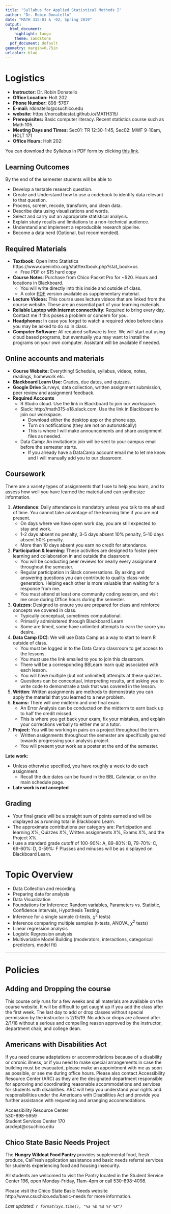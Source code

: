 ```yaml
---
title: "Syllabus for Applied Statistical Methods I"
author: "Dr. Robin Donatello"
date: "MATH 315-01 & -02, Spring 2019"
output:
  html_document:     
    highlight: tango
    theme: sandstone
  pdf_document: default
geometry: margin=0.75in
urlcolor: blue
---
```


# Logistics
* **Instructor:** Dr. Robin Donatello  
* **Office Location:** Holt 202  
* **Phone Number:** 898-5767  
* **E-mail:** rdonatello@csuchico.edu 
* **website:** https://norcalbiostat.github.io/MATH315/ 
* **Prerequisites:** Basic computer literacy. Recent statistics course such as Math 105. 
* **Meeting Days and Times:**  Sec01: TR 12:30-1:45, Sec02: MWF 9-10am, HOLT 171
* **Office Hours:** Holt 202: 

    
You can download the Syllabus in PDF form by clicking [this link](syllabus_315_s19.pdf).


## Learning Outcomes

By the end of the semester students will be able to 

* Develop a testable research question. 
* Create and Understand how to use a codebook to identify data relevant to that question. 
* Process, screen, recode, transform, and clean data.
* Describe data using visualizations and words. 
* Select and carry out an appropriate statistical analysis.
* Explain study results and limitations to a non-technical audience. 
* Understand and implement a reproducible research pipeline. 
* Become a data nerd (Optional, but recommended).


## Required Materials

* **Textbook**: Open Intro Statistics https://www.openintro.org/stat/textbook.php?stat_book=os 
    - Free PDF or $15 hard copy
* **Course Notes**: Purchase from Chico Packet Pro for ~$20. Hours and locations in Blackboard. 
    - You will write directly into this inside and outside of class. 
    - A color [PDF](RAD_course_notes.pdf) version available as supplementary material. 
* **Lecture Videos:** This course uses lecture videos that are linked from the course website. These are an essential part of your learning materials. 
* **Reliable Laptop with internet connectivity**: Required to bring every day. Contact me if this poses a problem or concern for you. 
* **Headphones:** In case you forget to watch a required video before class you may be asked to do so in class. 
* **Computer Software:** All required software is free. We will start out using cloud based programs, but eventually you may want to install the programs on your own computer. Assistant will be available if needed. 
    
## Online accounts and materials
* **Course Website:** Everything! Schedule, syllabus, videos, notes, readings, homework etc. 
* **Blackboard Learn Use:** Grades, due dates, and quizzes. 
* **Google Drive** Surveys, data collection, written assignment submission, peer review and assignment feedback. 
* **Required Accounts** 
    - R Studio cloud. Use the link in Blackboard to join our workspace. 
    - Slack: http://math315-s18.slack.com. Use the link in Blackboard to join our workspace. 
        - Download either the desktop app or the phone app. 
        - Turn on notifications (they are not on automatically)
        - This is where I will make announcements and share assignment files as needed. 
    - Data Camp: An invitationto join will be sent to your campus email before the semester starts. 
        - If you already have a DataCamp account email me to let me know and I will manually add you to our classroom. 


\newpage

## Coursework

There are a variety types of assignments that I use to help you learn, and to assess how well you have
learned the material and can synthesize information. 

1. **Attendance**: Daily attendance is mandatory unless you talk to me ahead of time. You cannot take advantage of the learning time if you are not present. 
    - On days where we have open work day, you are still expected to stay and work. 
    - 1-2 days absent no penalty, 3-5 days absent 10% penalty, 5-10 days absent 50% penalty.
    - More than 10 days absent you earn no credit for attendance. 
2. **Participation & learning**: These activities are designed to foster peer learning and collaboration in and outside the classroom. 
    - You will be conducting peer reviews for nearly every assignment throughout the semester. 
    - Regular participation in Slack conversations. By asking and answering questions you can contribute to quality class-wide generation. Helping each other is more valuable than waiting for a response from me.
    - You must attend at least one community coding session, and visit me once during Office hours during the semester. 
3. **Quizzes**: Designed to ensure you are prepared for class and reinforce concepts we covered in class. 
    - Typically conceptual, sometimes computational.
    - Primarily administered through Blackboard Learn
    - Some are timed, some have unlimited attempts to earn the score you desire. 
4. **Data Camp (DC)**: We will use Data Camp as a way to start to learn R outside of class. 
    - You must be logged in to the Data Camp classroom to get access to the lessons. 
    - You must use the link emailed to you to join this classroom. 
    - There will be a corresponding BBLearn learn quiz associated with each lesson. 
    - You will have multiple (but not unlimited) attempts at these quizzes. 
    - Questions can be conceptual, interpreting results, and asking you to write code to demonstrate a task that was covered in the lesson. 
6. **Written**: Written assignments are methods to demonstrate you can apply the material that you learned to a new problem.
7. **Exams:** There will one midterm and one final exam. 
    - An Error Analysis can be conducted on the midterm to earn back up to half the credit missed. 
    - This is where you get back your exam, fix your mistakes, and explain your corrections verbally to either me or a tutor. 
8. **Project:** You will be working in pairs on a project throughout the term. 
    - Written assignments throughout the semester are specifically geared towards progressing your analysis project. 
    - You will present your work as a poster at the end of the semester. 
  

**Late work:** 

* Unless otherwise specified, you have roughly a week to do each assignment. 
    - Recall the due dates can be found in the BBL Calendar, or on the main schedule page. 
* **Late work is not accepted** 
 

## Grading

* Your final grade will be a straight sum of points earned and will be displayed as a running total in Blackboard Learn.  
* The approximate contributions per category are: Participation and learning X%, Quizzes X\%, Written assignments X\%, Exams X\%, and the Project X\%.   
* I use a standard grade cutoff of 100-90\%: A, 89-80\%: B, 79-70\%: C, 69-60\%: D, 0-59\%: F Plusses and minuses will be as displayed on Blackboard Learn. 

# Topic Overview

* Data Collection and recording
* Preparing data for analysis
* Data Visualization
* Foundations for Inference: Random variables, Parameters vs. Statistic, Confidence Intervals, Hypothesis Testing
* Inference for a single sample (t-tests, $\chi^{2}$ tests)
* Inference comparing multiple samples (t-tests, ANOVA, $\chi^{2}$ tests)
* Linear regression analysis
* Logistic Regression analysis
* Multivariable Model Building (moderators, interactions, categorical predictors, model fit)


----

# Policies

## Adding and Dropping the course

This course only runs for a few weeks and all materials are available on the course website. It will be difficult to get caught up if you add the class after the first week. The last day to add or drop classes without special permission by the instructor is 2/15/19. No adds or drops are allowed after 2/1/18 without a serious and compelling reason approved by the instructor, department chair, and college dean.


## Americans with Disabilities Act

If you need course adaptations or accommodations because of a disability or chronic illness,  or if you need to make special arrangements in case the building must be evacuated, please make an appointment with me as soon as possible, or see me during office hours. Please also contact Accessibility Resource Center (ARC) as they are the designated department responsible for approving and coordinating reasonable accommodations and services for students with disabilities. ARC will help you understand your rights and responsibilities under the Americans with Disabilities Act and provide you further assistance with requesting and arranging accommodations.

Accessibility Resource Center  
530-898-5959   
Student Services Center 170  
arcdept@csuchico.edu  


## Chico State Basic Needs Project

The **Hungry Wildcat Food Pantry** provides supplemental food, fresh produce, CalFresh application assistance and basic needs referral services for students experiencing food and housing insecurity.

All students are welcomed to visit the Pantry located in the Student Service Center 196, open Monday-Friday, 11am-4pm or call 530-898-4098. 

Please visit the Chico State Basic Needs website http://www.csuchico.edu/basic-needs for more information.

 

_Last updated: `r format(Sys.time(), "%a %b %d %Y %X")`_

